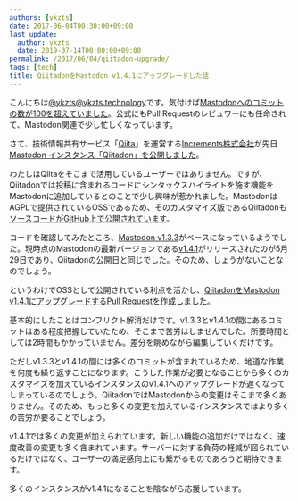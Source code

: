 ```yaml
---
authors: [ykzts]
date: 2017-06-04T00:30:00+09:00
last_update:
  author: ykzts
  date: 2019-07-14T00:00:00+09:00
permalink: /2017/06/04/qiitadon-upgrade/
tags: [tech]
title: QiitadonをMastodon v1.4.1にアップグレードした話
---
```


こんにちは[@ykzts@ykzts.technology](https://ykzts.technology/@ykzts)です。気付けば[Mastodonへのコミットの数が100を超えていました](https://github.com/tootsuite/mastodon/pulls?q=is%3Apr+is%3Amerged+author%3Aykzts+created%3A%22%3C2017-06-03T23%3A00%3A00%2B09%3A00%22)。公式にもPull Requestのレビュワーにも任命されて、Mastodon関連で少し忙しくなっています。

さて、技術情報共有サービス「[Qiita](https://qiita.com/)」を運営する[Increments株式会社](https://increments.co.jp/)が先日[Mastodon インスタンス「Qiitadon」を公開しました](http://blog.qiita.com/post/161193715974/qiitadon)。

<!--truncate-->

わたしはQiitaをそこまで活用しているユーザーではありません。ですが、Qiitadonでは投稿に含まれるコードにシンタックスハイライトを施す機能をMastodonに追加しているとのことで少し興味が惹かれました。MastodonはAGPLで提供されているOSSであるため、そのカスタマイズ版であるQiitadonも[ソースコードがGitHub上で公開されています](https://github.com/increments/mastodon)。

コードを確認してみたところ、[Mastodon v1.3.3](https://github.com/tootsuite/mastodon/releases/tag/v1.3.3)がベースになっているようでした。現時点のMastodonの最新バージョンである[v1.4.1](https://github.com/tootsuite/mastodon/releases/tag/v1.4.1)がリリースされたのが5月29日であり、Qiitadonの公開日と同じでした。そのため、しょうがないことなのでしょう。

というわけでOSSとして公開されている利点を活かし、[QiitadonをMastodon v1.4.1にアップグレードするPull Requestを作成しました](https://github.com/increments/mastodon/pull/40)。

基本的にしたことはコンフリクト解消だけです。v1.3.3とv1.4.1の間にあるコミットはある程度把握していたため、そこまで苦労はしませんでした。所要時間としては2時間もかかっていません。差分を眺めながら編集していくだけです。

ただしv1.3.3とv1.4.1の間には多くのコミットが含まれているため、地道な作業を何度も繰り返すことになります。こうした作業が必要となることから多くのカスタマイズを加えているインスタンスのv1.4.1へのアップグレードが遅くなってしまっているのでしょう。QiitadonではMastodonからの変更はそこまで多くありません。そのため、もっと多くの変更を加えているインスタンスではより多くの苦労が要ることでしょう。

v1.4.1では多くの変更が加えられています。新しい機能の追加だけではなく、速度改善の変更も多く含まれています。サーバーに対する負荷の軽減が図られているだけではなく、ユーザーの満足感向上にも繋がるものであろうと期待できます。

多くのインスタンスがv1.4.1になることを陰ながら応援しています。
